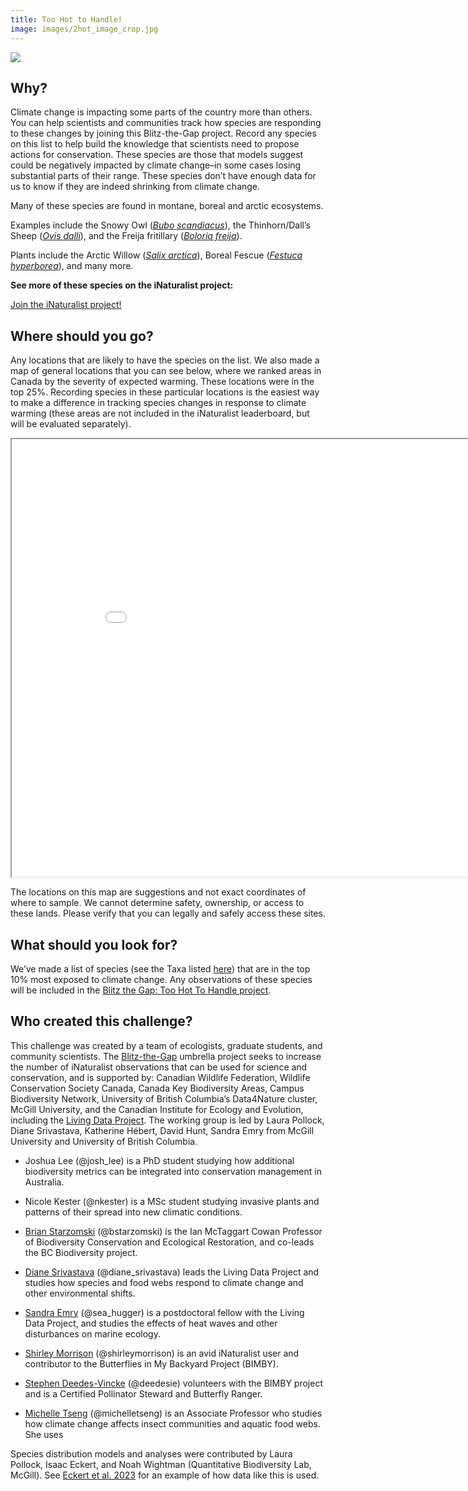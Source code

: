 ```yaml
---
title: Too Hot to Handle!
image: images/2hot_image_crop.jpg
---
```


![](images/too-hot-to-handle.png){fig-align="center"}

## Why?

Climate change is impacting some parts of the country more than others. You can help scientists and communities track how species are responding to these changes by joining this Blitz-the-Gap project. 
Record any species on this list to help build the knowledge that scientists need to propose actions for conservation. These species are those that models suggest could be negatively impacted by climate change–in some cases losing substantial parts of their range. These species don’t have enough data for us to know if they are indeed shrinking from climate change. 

Many of these species are found in montane, boreal and arctic ecosystems.

Examples include the Snowy Owl (<a href="https://inaturalist.ca/observations?taxon_id=144594"><i>Bubo scandiacus</i></a>), the Thinhorn/Dall’s Sheep (<a href="https://inaturalist.ca/observations?taxon_id=42390"><i>Ovis dalli</i></a>), and the Freija fritillary (<a href="https://inaturalist.ca/observations?taxon_id=204862"><i>Boloria freija</i></a>).

Plants include the Arctic Willow (<a href="https://inaturalist.ca/observations?taxon_id=67799"><i>Salix arctica</i></a>), Boreal Fescue (<a href="https://inaturalist.ca/observations?taxon_id=162954"><i>Festuca hyperborea</i></a>), and many more. 

__See more of these species on the iNaturalist project:__

[Join the iNaturalist project!](https://www.inaturalist.org/projects/blitz-the-gap-too-hot-to-handle){.btn .btn-primary .btn role="button"}

## Where should you go?

Any locations that are likely to have the species on the list. We also made a map of general locations that you can see below, where we ranked areas in Canada by the severity of expected warming. These locations were in the top 25%. Recording species in these particular locations is the easiest way to make a difference in tracking species changes in response to climate warming (these areas are not included in the iNaturalist leaderboard, but will be evaluated separately). 

```{=html}
<iframe width="900" height="700" src="maps/toohottohandlemap.html" title="Too Hot To Handle"></iframe>
```

::: callout-warning
The locations on this map are suggestions and not exact coordinates of where to sample. We cannot determine safety, ownership, or access to these lands. Please verify that you can legally and safely access these sites.
:::

## What should you look for?

We've made a list of species (see the Taxa listed [here](https://www.inaturalist.org/projects/blitz-the-gap-too-hot-to-handle)) that are in the top 10% most exposed to climate change. Any observations of these species will be included in the [Blitz the Gap: Too Hot To Handle project](https://www.inaturalist.org/projects/blitz-the-gap-too-hot-to-handle).

## Who created this challenge?

This challenge was created by a team of ecologists, graduate students, and community scientists. The [Blitz-the-Gap](https://blitzthegap.org/) umbrella project seeks to increase the number of iNaturalist observations that can be used for science and conservation, and is supported by: Canadian Wildlife Federation, Wildlife Conservation Society Canada, Canada Key Biodiversity Areas, Campus Biodiversity Network, University of British Columbia’s Data4Nature cluster, McGill University, and the Canadian Institute for Ecology and Evolution, including the [Living Data Project](https://www.ciee-icee.ca/ldp.html). The working group is led by Laura Pollock, Diane Srivastava, Katherine Hébert, David Hunt, Sandra Emry from McGill University and University of British Columbia.

-   Joshua Lee (@josh_lee) is a PhD student studying how additional biodiversity metrics can be integrated into conservation management in Australia.

-   Nicole Kester (@nkester) is a MSc student studying invasive plants and patterns of their spread into new climatic conditions.

-   [Brian Starzomski](https://starzomski.weebly.com/) (@bstarzomski) is the Ian McTaggart Cowan Professor of Biodiversity Conservation and Ecological Restoration, and co-leads the BC Biodiversity project.

-   [Diane Srivastava](https://www.zoology.ubc.ca/~srivast/) (@diane_srivastava) leads the Living Data Project and studies how species and food webs respond to climate change and other environmental shifts.

-   [Sandra Emry](https://sandramemry.weebly.com/) (@sea_hugger) is a postdoctoral fellow with the Living Data Project, and studies the effects of heat waves and other disturbances on marine ecology.

-   [Shirley Morrison](https://inaturalist.ca/people/shirleymorrison) (@shirleymorrison) is an avid iNaturalist user and contributor to the Butterflies in My Backyard Project (BIMBY).

-   [Stephen Deedes-Vincke](https://inaturalist.ca/people/deedesie) (@deedesie) volunteers with the BIMBY project and is a Certified Pollinator Steward and Butterfly Ranger.

-   [Michelle Tseng](https://www.bugsandplankton.com/) (@michelletseng) is an Associate Professor who studies how climate change affects insect communities and aquatic food webs. She uses

Species distribution models and analyses were contributed by Laura Pollock, Isaac Eckert, and Noah Wightman (Quantitative Biodiversity Lab, McGill). See [Eckert et al. 2023](https://www.nature.com/articles/s41467-023-42737-x) for an example of how data like this is used.